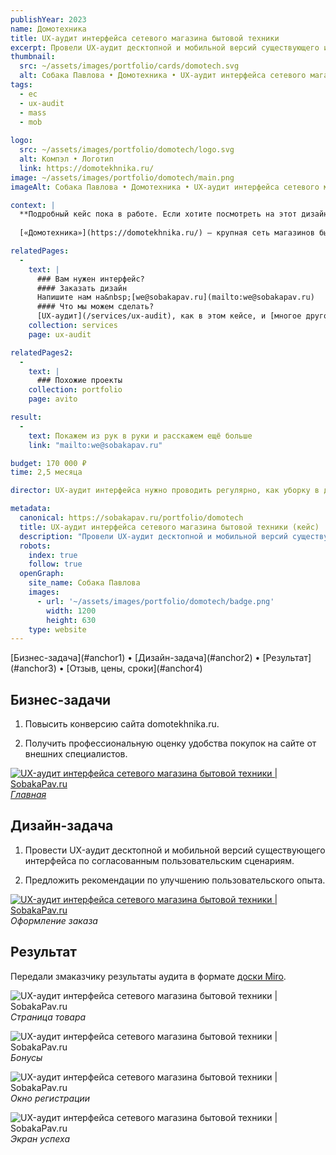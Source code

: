 ```yaml
---
publishYear: 2023
name: Домотехника
title: UX-аудит интерфейса сетевого магазина бытовой техники
excerpt: Провели UX-аудит десктопной и мобильной версий существующего интерфейса по согласованным пользовательским сценариям.
thumbnail:
  src: ~/assets/images/portfolio/cards/domotech.svg
  alt: Собака Павлова • Домотехника • UX-аудит интерфейса сетевого магазина бытовой техники
tags:
  - ec
  - ux-audit
  - mass
  - mob
  
logo:
  src: ~/assets/images/portfolio/domotech/logo.svg
  alt: Компэл • Логотип
  link: https://domotekhnika.ru/
image: ~/assets/images/portfolio/domotech/main.png
imageAlt: Собака Павлова • Домотехника • UX-аудит интерфейса сетевого магазина бытовой техники

context: |
  **Подробный кейс пока в работе. Если хотите посмотреть на этот дизайн в деталях, пишите нам на [we@sobakapav.ru](mailto:we@sobakapav.ru)**
  
  [«Домотехника»](https://domotekhnika.ru/) — крупная сеть магазинов бытовой техники, конкурент DNS и «Эльдорадо» на Дальнем востоке

relatedPages:
  -
    text: |
      ### Вам нужен интерфейс?
      #### Заказать дизайн
      Напишите нам на&nbsp;[we@sobakapav.ru](mailto:we@sobakapav.ru) 
      #### Что мы можем сделать?
      [UX-аудит](/services/ux-audit), как в этом кейсе, и [многое другое](/services). 
    collection: services
    page: ux-audit

relatedPages2:
  -
    text: |
      ### Похожие проекты
    collection: portfolio
    page: avito

result:
  -
    text: Покажем из рук в руки и расскажем ещё больше
    link: "mailto:we@sobakapav.ru"

budget: 170 000 ₽
time: 2,5 месяца

director: UX-аудит интерфейса нужно проводить регулярно, как уборку в доме. С той же целью.

metadata:
  canonical: https://sobakapav.ru/portfolio/domotech
  title: UX-аудит интерфейса сетевого магазина бытовой техники (кейс)
  description: "Провели UX-аудит десктопной и мобильной версий существующего интерфейса по согласованным пользовательским сценариям."
  robots:
    index: true
    follow: true
  openGraph:
    site_name: Собака Павлова
    images:
      - url: '~/assets/images/portfolio/domotech/badge.png'
        width: 1200
        height: 630
    type: website
---
```


<TOC>
[Бизнес-задача](#anchor1) • [Дизайн-задача](#anchor2) • [Результат](#anchor3) • [Отзыв, цены, сроки](#anchor4)
</TOC>

## <a name="anchor1" />Бизнес-задачи

1. Повысить конверсию сайта domotekhnika.ru.

2. Получить профессиональную оценку удобства покупок на сайте от внешних специалистов.

<a href="/images/portfolio/domotech/20.png" target="_blank">![UX-аудит интерфейса сетевого магазина бытовой техники | SobakaPav.ru](~/assets/images/portfolio/domotech/2.png)
_Главная_

## <a name="anchor2" />Дизайн-задача

1. Провести UX-аудит десктопной и мобильной версий существующего интерфейса по согласованным пользовательским сценариям. 

2. Предложить рекомендации по улучшению пользовательского опыта.

<a href="/images/portfolio/domotech/1.png" target="_blank">![UX-аудит интерфейса сетевого магазина бытовой техники | SobakaPav.ru](~/assets/images/portfolio/domotech/1.png)</a>
_Оформление заказа_

## <a name="anchor3" />Результат

Передали змаказчику результаты аудита в формате [доски Miro](https://miro.com/app/board/uXjVNd6VmGQ=/).

![UX-аудит интерфейса сетевого магазина бытовой техники | SobakaPav.ru](~/assets/images/portfolio/domotech/3.png)
_Страница товара_

![UX-аудит интерфейса сетевого магазина бытовой техники | SobakaPav.ru](~/assets/images/portfolio/domotech/4.png)
_Бонусы_

![UX-аудит интерфейса сетевого магазина бытовой техники | SobakaPav.ru](~/assets/images/portfolio/domotech/5.png)
_Окно регистрации_

![UX-аудит интерфейса сетевого магазина бытовой техники | SobakaPav.ru](~/assets/images/portfolio/domotech/6.png)
_Экран успеха_

## <a name="anchor4" />
